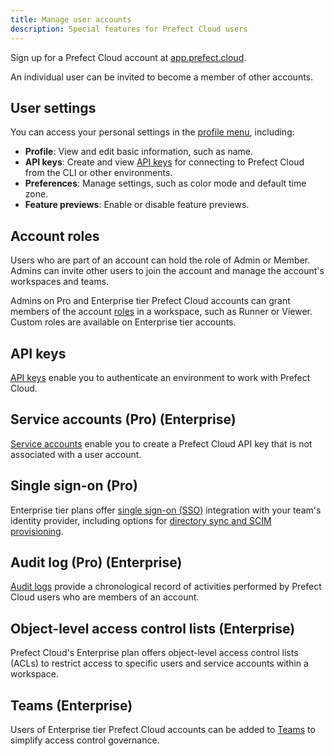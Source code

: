```yaml
---
title: Manage user accounts
description: Special features for Prefect Cloud users
---
```


Sign up for a Prefect Cloud account at [app.prefect.cloud](https://app.prefect.cloud).

<Note>
An individual user can be invited to become a member of other accounts.
</Note>

## User settings

You can access your personal settings in the [profile menu](https://app.prefect.cloud/my/profile), including:

- **Profile**: View and edit basic information, such as name.
- **API keys**: Create and view [API keys](/3.1/manage/cloud/manage-users/api-keys/) 
for connecting to Prefect Cloud from the CLI or other environments.
- **Preferences**: Manage settings, such as color mode and default time zone.
- **Feature previews**: Enable or disable feature previews.

## Account roles

Users who are part of an account can hold the role of Admin or Member.
Admins can invite other users to join the account and manage the account's workspaces and teams.

Admins on Pro and Enterprise tier Prefect Cloud accounts can grant members of the account 
[roles](/3.1/manage/cloud/manage-users/manage-roles/) in a workspace, such as Runner or Viewer.
Custom roles are available on Enterprise tier accounts.

## API keys

[API keys](/3.1/manage/cloud/manage-users/api-keys/) enable you to authenticate an environment to work with Prefect Cloud.

## Service accounts (Pro) (Enterprise)

[Service accounts](/3.1/manage/cloud/manage-users/service-accounts/) enable you to create a 
Prefect Cloud API key that is not associated with a user account.

## Single sign-on (Pro)

Enterprise tier plans offer [single sign-on (SSO)](/3.1/manage/cloud/manage-users/configure-sso/) 
integration with your team's identity provider, including options for 
[directory sync and SCIM provisioning](/3.1/manage/cloud/manage-users/configure-sso/#directory-sync).

## Audit log (Pro) (Enterprise)

[Audit logs](/3.1/manage/cloud/manage-users/audit-logs/) provide a chronological record of 
activities performed by Prefect Cloud users who are members of an account.

## Object-level access control lists (Enterprise)

Prefect Cloud's Enterprise plan offers object-level access control lists (ACLs) to 
restrict access to specific users and service accounts within a workspace.

## Teams (Enterprise)

Users of Enterprise tier Prefect Cloud accounts can be added to 
[Teams](/3.1/manage/cloud/manage-users/manage-teams/) to simplify access control governance.
